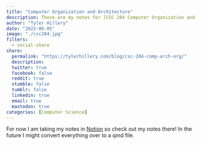 ```yaml
---
title: "Computer Organization and Architecture"
description: These are my notes for [CSC 204 Computer Organization and Architecture](https://catalog.oakton.edu/course-descriptions/course-descriptions-discipline/csc/) through Oakton Community College. The course uses the book [The Essentials of Computer Organization and Architecture](https://www.amazon.com/Essentials-Computer-Organization-Architecture-Linda/dp/1284123030). 
author: "Tyler Hillery"
date: "2023-06-05"
image: "./csc204.jpg"
filters:
  - social-share
share:
  permalink: "https://tylerhillery.com/blog/csc-204-comp-arch-org/"
  description:
  twitter: true
  facebook: false
  reddit: true
  stumble: false
  tumblr: false
  linkedin: true
  email: true
  mastodon: true
categories: [Computer Science]
---
```


For now I am taking my notes in [Notion](https://tylerhillery.notion.site/Computer-Architecture-and-Organization-85c8c382473e4d3593e37bf46564f06a?pvs=4) so check out my notes there! In the future I might convert everything over to a qmd file. 